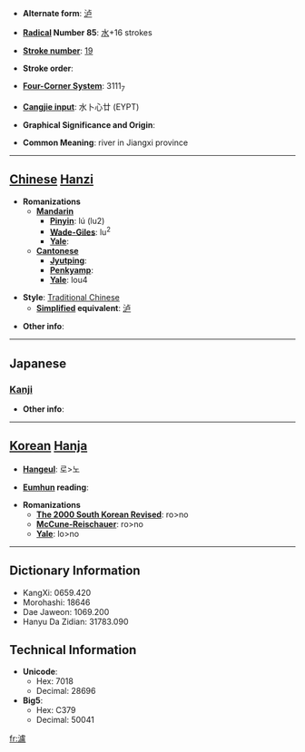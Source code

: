 * '''Alternate form''': [[泸]]

* '''[[Wiktionary:Chinese radical index| Radical]] Number 85''': [[Wiktionary:Chinese radical index 水|水]]+16 strokes

* '''[[Wiktionary:Chinese total strokes index|Stroke number]]''': [[Wiktionary:Chinese total strokes index 19|19]]

* '''Stroke order''': 

* '''[[Wiktionary:Chinese four corner index|Four-Corner System]]''': 3111<sub>7</sub>

* '''[[Wiktionary:Chinese Cangjie index|Cangjie input]]''': 水卜心廿 (EYPT)

* '''Graphical Significance and Origin''': 

* '''Common Meaning''': river in Jiangxi province

----

== [[Chinese]] [[Hanzi]] ==

* '''Romanizations'''
** '''[[Mandarin]]'''
*** '''[[Pinyin]]''': lú (lu2)
*** '''[[Wade-Giles]]''': lu<sup>2</sup>
*** '''[[Yale]]''': 
** '''[[Cantonese]]'''
*** '''[[Jyutping]]''':
*** '''[[Penkyamp]]''': 
*** '''[[Yale]]''': lou4

* '''Style''': [[Traditional Chinese]] 
** '''[[Simplified Chinese|Simplified]] equivalent''': [[泸]]

* '''Other info''': 

----

==Japanese==
===[[Kanji]]===
{{kanji|on readings=[[ろ]] (ro)
|kun readings=
}}

* '''Other info''':  

----

== [[Korean]] [[Hanja]] ==

* '''[[Hangeul]]''': 로>노

* '''[[Eumhun]] reading''': 

* '''Romanizations'''
** '''[[The 2000 South Korean Revised Romanization|The 2000 South Korean Revised]]''': ro>no
** '''[[McCune-Reischauer]]''': ro>no
** '''[[Yale]]''': lo>no

----

== Dictionary Information ==

* KangXi: 0659.420
* Morohashi: 18646
* Dae Jaweon: 1069.200
* Hanyu Da Zidian: 31783.090

== Technical Information ==

* '''Unicode''':
** Hex: 7018
** Decimal: 28696
* '''Big5''':
** Hex: C379
** Decimal: 50041

[[fr:瀘]]